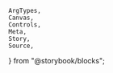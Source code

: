     ArgTypes,
    Canvas,
    Controls,
    Meta,
    Story,
    Source,
} from "@storybook/blocks";

<Meta of={stories} />
<Title of={stories} />
<Description of={Calendar} />

# Calendar

A calendar displays one or more date grids and allows users to select a single
date.

It is a thin layer on top of the
[React Aria Calendar component](https://react-spectrum.adobe.com/react-aria/Calendar.html)
with some additional props for styling / variants.

## Example

<Canvas
    sourceState="shown"
    of={stories.Default}
/>

## Props

<ArgTypes of={Calendar} />
